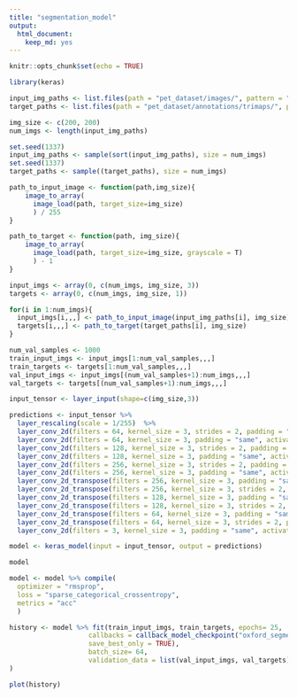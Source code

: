 ```yaml
---
title: "segmentation_model"
output: 
  html_document: 
    keep_md: yes
---
```


```r
knitr::opts_chunk$set(echo = TRUE)
```

```r
library(keras)
```

```r
input_img_paths <- list.files(path = "pet_dataset/images/", pattern = "\\.jpg", full.names = T)
target_paths <- list.files(path = "pet_dataset/annotations/trimaps/", pattern = "\\.png", full.names = T)
```

```r
img_size <- c(200, 200)                                                  
num_imgs <- length(input_img_paths)      
```

```r
set.seed(1337)
input_img_paths <- sample(sort(input_img_paths), size = num_imgs)
set.seed(1337)
target_paths <- sample((target_paths), size = num_imgs)
```

```r
path_to_input_image <- function(path,img_size){
    image_to_array(
      image_load(path, target_size=img_size)
      ) / 255
}
```

```r
path_to_target <- function(path, img_size){
    image_to_array(
      image_load(path, target_size=img_size, grayscale = T)
      ) - 1
}
```

```r
input_imgs <- array(0, c(num_imgs, img_size, 3))
targets <- array(0, c(num_imgs, img_size, 1))
```

```r
for(i in 1:num_imgs){
  input_imgs[i,,,] <- path_to_input_image(input_img_paths[i], img_size)
  targets[i,,,] <- path_to_target(target_paths[i], img_size)  
}
```

```r
num_val_samples <- 1000                                                
train_input_imgs <- input_imgs[1:num_val_samples,,,]                      
train_targets <- targets[1:num_val_samples,,,]                            
val_input_imgs <- input_imgs[(num_val_samples+1):num_imgs,,,]                        
val_targets <- targets[(num_val_samples+1):num_imgs,,,]
```

```r
input_tensor <- layer_input(shape=c(img_size,3))  

predictions <- input_tensor %>%
  layer_rescaling(scale = 1/255)  %>%
  layer_conv_2d(filters = 64, kernel_size = 3, strides = 2, padding = "same", activation = "relu") %>%
  layer_conv_2d(filters = 64, kernel_size = 3, padding = "same", activation = "relu") %>%
  layer_conv_2d(filters = 128, kernel_size = 3, strides = 2, padding = "same", activation = "relu") %>%
  layer_conv_2d(filters = 128, kernel_size = 3, padding = "same", activation = "relu") %>%
  layer_conv_2d(filters = 256, kernel_size = 3, strides = 2, padding = "same", activation = "relu") %>%
  layer_conv_2d(filters = 256, kernel_size = 3, padding = "same", activation = "relu") %>%
  layer_conv_2d_transpose(filters = 256, kernel_size = 3, padding = "same", activation = "relu") %>%
  layer_conv_2d_transpose(filters = 256, kernel_size = 3, strides = 2, padding = "same", activation = "relu") %>%
  layer_conv_2d_transpose(filters = 128, kernel_size = 3, padding = "same", activation = "relu") %>%
  layer_conv_2d_transpose(filters = 128, kernel_size = 3, strides = 2, padding = "same", activation = "relu") %>%
  layer_conv_2d_transpose(filters = 64, kernel_size = 3, padding = "same", activation = "relu") %>%
  layer_conv_2d_transpose(filters = 64, kernel_size = 3, strides = 2, padding = "same", activation = "relu") %>%
  layer_conv_2d(filters = 3, kernel_size = 3, padding = "same", activation = "softmax")

model <- keras_model(input = input_tensor, output = predictions)

model
```

```r
model <- model %>% compile(
  optimizer = "rmsprop",
  loss = "sparse_categorical_crossentropy",
  metrics = "acc"
  )
```

```r
history <- model %>% fit(train_input_imgs, train_targets, epochs= 25,
                    callbacks = callback_model_checkpoint("oxford_segmentation",      
                    save_best_only = TRUE),
                    batch_size= 64,
                    validation_data = list(val_input_imgs, val_targets)
)
```

```r
plot(history)
```



